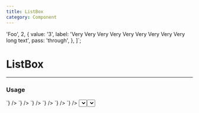 ```yaml
---
title: ListBox
category: Component
---
```



  'Foo',
  2,
  {
    value: '3',
    label: 'Very Very Very Very Very Very Very Very Very long text',
    pass: 'through',
  },
]`;

# ListBox

---

### Usage

<LiveCode>
  <LiveCode.Content
    title="Basic"
    code={`
      <Select id="id" label="Select an option" options={${optionsString}} />
    `}
  />
  <LiveCode.Content
    title="Disabled"
    code={`
      <Select id="id" label="Select an option" disabled options={${optionsString}} />
    `}
  />
  <LiveCode.Content
    title="Placeholder"
    code={`
      <Select
        id="id"
        label="Select an option"
        options={${optionsString}}
        placeholder="Placeholder"
        placeholderValue="placeholder"
        value="placeholder"
      />
    `}
  />
  <LiveCode.Content
    title="With Error"
    code={`
      <Select id="id" label="Select an option" options={${optionsString}} error="You forgot to select" />
    `}
  />
  <LiveCode.Content
    title="With Help Text and Error"
    code={`
      <Select
        id="id"
        label="Select an option"
        options={${optionsString}}
        helpText="Remember to select something"
        error="You forgot to select"
      />
    `}
  />
  <LiveCode.Content
    title="With Required and Error in Label"
    code={`
      <Select
        id="id"
        label="Select an option"
        errorInLabel
        options={${optionsString}}
        required
        error="You forgot to select"
      />
    `}
  />
  <LiveCode.Content
    title="System Props"
    code={`
      <>
        <Select id="id" label="Select an option" options={${optionsString}} my={['200', '400', '600', '800']} />
        <Select id="id" label="Select an option" options={${optionsString}} mx={['200', '400', '600', '800']} />
      </>
    `}
  />
</LiveCode>

---

### Select System Props

<SystemPropsTags propsList={['margin', 'maxWidth']} />

---

### Select API

<Prop name="id" type="string">
  The ID for the form input
</Prop>

<Prop name="options" type="array" required>
  Array of options with &#123; value, label &#125;, Strings, or Numbers
</Prop>

<Prop name="disabled" type="bool">
  Whether the input is disabled or not
</Prop>

<Prop name="required" type="bool">
  Whether the input is required or not
</Prop>

<Prop name="label" type="string">
  Label for the input
</Prop>

<Prop name="helpText" type="node">
  Addition text to help the user that renders below the input
</Prop>

<Prop name="error" type="string">
  Renders an error message below the input
</Prop>

<Prop name="errorInLabel" type="bool">
  Optionally renders the error message to the right of the input's label
</Prop>

<Prop name="onChange" type="function" defaultValue="(e) => void">
  Callback when input value state changes
</Prop>

<Prop name="onFocus" type="function" defaultValue="(e) => void">
  Callback when input becomes focused
</Prop>

<Prop name="onBlur" type="function" defaultValue="(e) => void">
  Callback when input loses focus
</Prop>
